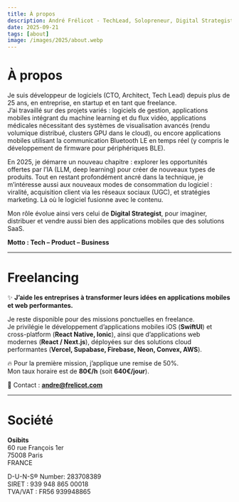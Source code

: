 ```yaml
---
title: À propos
description: André Frélicot - TechLead, Solopreneur, Digital Strategist. Tech - Product - Business.
date: 2025-09-21
tags: [about]
image: /images/2025/about.webp
---
```


<ThreeCube />


# À propos  

Je suis développeur de logiciels (CTO, Architect, Tech Lead) depuis plus de 25 ans, en entreprise, en startup et en tant que freelance.  
J’ai travaillé sur des projets variés : logiciels de gestion, applications mobiles intégrant du machine learning et du flux vidéo, applications médicales nécessitant des systèmes de visualisation avancés (rendu volumique distribué, clusters GPU dans le cloud), ou encore applications mobiles utilisant la communication Bluetooth LE en temps réel (y compris le développement de firmware pour périphériques BLE).  

En 2025, je démarre un nouveau chapitre : explorer les opportunités offertes par l’IA (LLM, deep learning) pour créer de nouveaux types de produits. Tout en restant profondément ancré dans la technique, je m’intéresse aussi aux nouveaux modes de consommation du logiciel : viralité, acquisition client via les réseaux sociaux (UGC), et stratégies marketing. Là où le logiciel fusionne avec le contenu.  

Mon rôle évolue ainsi vers celui de **Digital Strategist**, pour imaginer, distribuer et vendre aussi bien des applications mobiles que des solutions SaaS.  

**Motto : Tech – Product – Business**  

---

# Freelancing  

✨ **J’aide les entreprises à transformer leurs idées en applications mobiles et web performantes.**  

Je reste disponible pour des missions ponctuelles en freelance.  
Je privilégie le développement d’applications mobiles iOS (**SwiftUI**) et cross-platform (**React Native, Ionic**), ainsi que d’applications web modernes (**React / Next.js**), déployées sur des solutions cloud performantes (**Vercel, Supabase, Firebase, Neon, Convex, AWS**).  

🔥 Pour la première mission, j’applique une remise de 50%.  
Mon taux horaire est de **80€/h** (soit **640€/jour**).  

📩 Contact : **andre@frelicot.com**  

---

# Société  

**Osibits**  
60 rue François 1er  
75008 Paris  
FRANCE

D-U-N-S® Number: 283708389   
SIRET : 939 948 865 00018   
TVA/VAT : FR56 939948865   